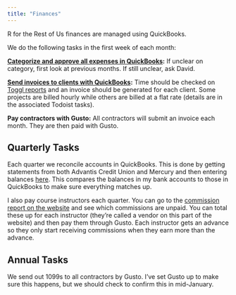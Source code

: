 ```yaml
---
title: "Finances"
---
```


R for the Rest of Us finances are managed using QuickBooks. 

We do the following tasks in the first week of each month: 

**[Categorize and approve all expenses in QuickBooks](https://app.qbo.intuit.com/app/banking):** If unclear on category, first look at previous months. If still unclear, ask David.

**[Send invoices to clients with QuickBooks](https://app.qbo.intuit.com/app/invoices):** Time should be checked on [Toggl reports](https://track.toggl.com/reports/summary/3434156/period/prevMonth) and an invoice should be generated for each client. Some projects are billed hourly while others are billed at a flat rate (details are in the associated Todoist tasks). 

**Pay contractors with Gusto:** All contractors will submit an invoice each month. They are then paid with Gusto. 

## Quarterly Tasks

Each quarter we reconcile accounts in QuickBooks. This is done by getting statements from both Advantis Credit Union and Mercury and then entering balances [here](https://app.qbo.intuit.com/app/reconcile). This compares the balances in my bank accounts to those in QuickBooks to make sure everything matches up.

I also pay course instructors each quarter. You can go to the [commission report on the website](https://rfortherestofus.com/wp-admin/admin.php?page=wcpv-commissions) and see which commissions are unpaid. You can total these up for each instructor (they're called a vendor on this part of the website) and then pay them through Gusto. Each instructor gets an advance so they only start receiving commissions when they earn more than the advance. 

## Annual Tasks

We send out 1099s to all contractors by Gusto. I've set Gusto up to make sure this happens, but we should check to confirm this in mid-January.